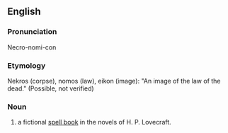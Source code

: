 ==English==
=== Pronunciation ===
Necro-nomi-con
===Etymology===
Nekros (corpse), nomos (law), eikon (image): "An image of the law of the dead." (Possible, not verified)
=== Noun ===
#a fictional [[spell book]] in the novels of H. P. Lovecraft.